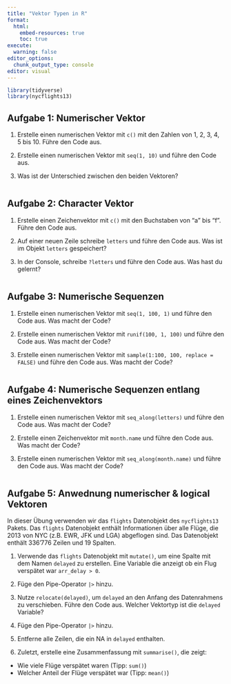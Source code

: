 ```yaml
---
title: "Vektor Typen in R"
format:
  html:
    embed-resources: true
    toc: true
execute:
  warning: false
editor_options: 
  chunk_output_type: console
editor: visual
---
```


```r
library(tidyverse)
library(nycflights13)
```

## Aufgabe 1: Numerischer Vektor

1.  Erstelle einen numerischen Vektor mit `c()` mit den Zahlen von 1, 2, 3, 4, 5 bis 10. Führe den Code aus.

2.  Erstelle einen numerischen Vektor mit `seq(1, 10)` und führe den Code aus.

3.  Was ist der Unterschied zwischen den beiden Vektoren?

```r

```

## Aufgabe 2: Character Vektor

1.  Erstelle einen Zeichenvektor mit `c()` mit den Buchstaben von "a" bis "f". Führe den Code aus.

2.  Auf einer neuen Zeile schreibe `letters` und führe den Code aus. Was ist im Objekt `letters` gespeichert?

3.  In der Console, schreibe `?letters` und führe den Code aus. Was hast du gelernt?

```r

```

## Aufgabe 3: Numerische Sequenzen

1.  Erstelle einen numerischen Vektor mit `seq(1, 100, 1)` und führe den Code aus. Was macht der Code?

2.  Erstelle einen numerischen Vektor mit `runif(100, 1, 100)` und führe den Code aus. Was macht der Code?

3.  Erstelle einen numerischen Vektor mit `sample(1:100, 100, replace = FALSE)` und führe den Code aus. Was macht der Code?

```r

```

## Aufgabe 4: Numerische Sequenzen entlang eines Zeichenvektors

1.  Erstelle einen numerischen Vektor mit `seq_along(letters)` und führe den Code aus. Was macht der Code?

2.  Erstelle einen Zeichenvektor mit `month.name` und führe den Code aus. Was macht der Code?

3.  Erstelle einen numerischen Vektor mit `seq_along(month.name)` und führe den Code aus. Was macht der Code?

```r

```

## Aufgabe 5: Anwednung numerischer & logical Vektoren

In dieser Übung verwenden wir das `flights` Datenobjekt des `nycflights13` Pakets. Das `flights` Datenobjekt enthält Informationen über alle Flüge, die 2013 von NYC (z.B. EWR, JFK und LGA) abgeflogen sind. Das Datenobjekt enthält 336'776 Zeilen und 19 Spalten.

1.  Verwende das `flights` Datenobjekt mit `mutate()`, um eine Spalte mit dem Namen `delayed` zu erstellen. Eine Variable die anzeigt ob ein Flug verspätet war `arr_delay > 0`.

2.  Füge den Pipe-Operator `|>` hinzu.

3.  Nutze `relocate(delayed)`, um `delayed` an den Anfang des Datenrahmens zu verschieben. Führe den Code aus. Welcher Vektortyp ist die `delayed` Variable?

4.  Füge den Pipe-Operator `|>` hinzu.

5.  Entferne alle Zeilen, die ein NA in `delayed` enthalten.

6.  Zuletzt, erstelle eine Zusammenfassung mit `summarise()`, die zeigt:

-   Wie viele Flüge verspätet waren (Tipp: `sum()`)
-   Welcher Anteil der Flüge verspätet war (Tipp: `mean()`)

```r

```
